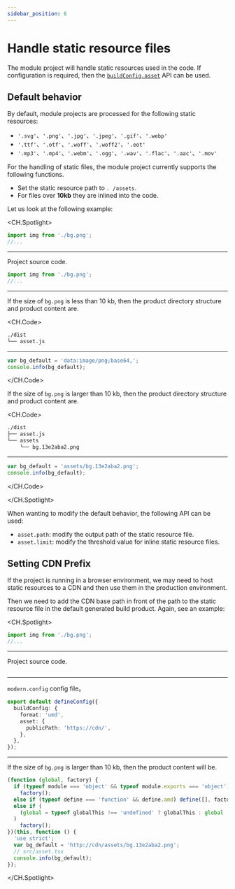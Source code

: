 ```yaml
---
sidebar_position: 6
---
```


# Handle static resource files

The module project will handle static resources used in the code. If configuration is required, then the [`buildConfig.asset`](/en/api/config/build-config#asset) API can be used.

## Default behavior

By default, module projects are processed for the following static resources:

- `'.svg'`、`'.png'`、`'.jpg'`、`'.jpeg'`、`'.gif'`、`'.webp'`
- `'.ttf'`、`'.otf'`、`'.woff'`、`'.woff2'`、`'.eot'`
- `'.mp3'`、`'.mp4'`、`'.webm'`、`'.ogg'`、`'.wav'`、`'.flac'`、`'.aac'`、`'.mov'`

For the handling of static files, the module project currently supports the following functions.

- Set the static resource path to `. /assets`.
- For files over **10kb** they are inlined into the code.

Let us look at the following example:

<CH.Spotlight>

```ts ./src/asset.ts
import img from './bg.png';
//...
```

---

Project source code.

```ts ./src/asset.ts
import img from './bg.png';
//...
```

---

If the size of `bg.png` is less than 10 kb, then the product directory structure and product content are.

<CH.Code>

```bash
./dist
└── asset.js
```

---

```js ./dist/asset.js
var bg_default = 'data:image/png;base64,';
console.info(bg_default);
```

</CH.Code>

If the size of `bg.png` is larger than 10 kb, then the product directory structure and product content are.

<CH.Code>

```bash
./dist
├── asset.js
└── assets
    └── bg.13e2aba2.png
```

---

```js ./dist/asset.js
var bg_default = 'assets/bg.13e2aba2.png';
console.info(bg_default);
```

</CH.Code>

</CH.Spotlight>

When wanting to modify the default behavior, the following API can be used:

- `asset.path`: modify the output path of the static resource file.
- `asset.limit`: modify the threshold value for inline static resource files.

## Setting CDN Prefix

If the project is running in a browser environment, we may need to host static resources to a CDN and then use them in the production environment.

Then we need to add the CDN base path in front of the path to the static resource file in the default generated build product. Again, see an example:

<CH.Spotlight>

```ts ./src/asset.ts
import img from './bg.png';
//...
```

---

Project source code.

```ts ./src/asset.ts

```

---

`modern.config` config file。

```ts ./modern.config.ts
export default defineConfig({
  buildConfig: {
    format: 'umd',
    asset: {
      publicPath: 'https://cdn/',
    },
  },
});
```

---

If the size of `bg.png` is larger than 10 kb, then the product content will be.

```js ./dist/asset.js focus=7:7
(function (global, factory) {
  if (typeof module === 'object' && typeof module.exports === 'object')
    factory();
  else if (typeof define === 'function' && define.amd) define([], factory);
  else if (
    (global = typeof globalThis !== 'undefined' ? globalThis : global || self)
  )
    factory();
})(this, function () {
  'use strict';
  var bg_default = 'http://cdn/assets/bg.13e2aba2.png';
  // src/asset.tsx
  console.info(bg_default);
});
```

</CH.Spotlight>

